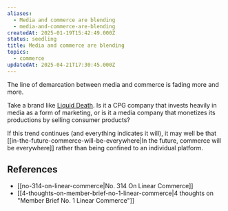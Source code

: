 ```yaml
---
aliases:
  - Media and commerce are blending
  - media-and-commerce-are-blending
createdAt: 2025-01-19T15:42:49.000Z
status: seedling
title: Media and commerce are blending
topics:
  - commerce
updatedAt: 2025-04-21T17:30:45.000Z
---
```

The line of demarcation between media and commerce is fading more and more.

Take a brand like [Liquid Death](https://liquiddeath.com). Is it a CPG company that invests heavily in media as a form of marketing, or is it a media company that monetizes its productions by selling consumer products?

If this trend continues (and everything indicates it will), it may well be that [[in-the-future-commerce-will-be-everywhere|In the future, commerce will be everywhere]] rather than being confined to an individual platform.

## References

- [[no-314-on-linear-commerce|No. 314 On Linear Commerce]]
- [[4-thoughts-on-member-brief-no-1-linear-commerce|4 thoughts on "Member Brief No. 1 Linear Commerce"]]
